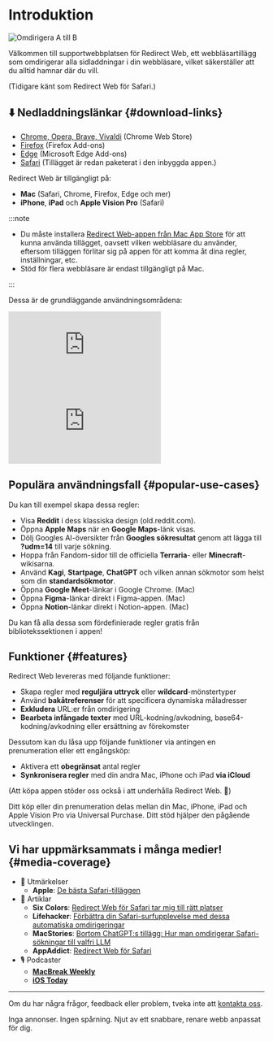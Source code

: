 
# Introduktion

<div style={{display: "flex", flexDirection: "column", alignItems: "flex-start", marginBottom: "25px"}}>
  <img src={useBaseUrl("img/redirect-a-to-b.png")} style={{display: "block", minWidth: "360px", maxWidth: "500px", width: "100%", height: "auto", marginBottom: "25px"}} alt="Omdirigera A till B" />
  <ExtensionStoreLinks />
</div>

Välkommen till supportwebbplatsen för Redirect Web, ett webbläsartillägg som omdirigerar alla sidladdningar i din webbläsare, vilket säkerställer att du alltid hamnar där du vill.

(Tidigare känt som Redirect Web för Safari.)

## ⬇️ Nedladdningslänkar {#download-links}

- [Chrome, Opera, Brave, Vivaldi](https://chromewebstore.google.com/detail/ffglckbhfbfmdkefdmjbhpnffkcmlhdh) (Chrome Web Store)
- [Firefox](https://addons.mozilla.org/firefox/addon/redirect-web/) (Firefox Add-ons)
- [Edge](https://microsoftedge.microsoft.com/addons/detail/hmfkakfdccgdpgemaicfgngnmflefpga) (Microsoft Edge Add-ons)
- [Safari](https://apps.apple.com/app/id1571283503) (Tillägget är redan paketerat i den inbyggda appen.)

Redirect Web är tillgängligt på:

- **Mac** (Safari, Chrome, Firefox, Edge och mer)
- **iPhone**, **iPad** och **Apple Vision Pro** (Safari)

:::note

- Du måste installera [Redirect Web-appen från Mac App Store](https://apps.apple.com/app/id1571283503) för att kunna använda tillägget, oavsett vilken webbläsare du använder, eftersom tilläggen förlitar sig på appen för att komma åt dina regler, inställningar, etc.
- Stöd för flera webbläsare är endast tillgängligt på Mac.

:::

Dessa är de grundläggande användningsområdena:

<iframe style={{width:"100%", aspectRatio:"9/16", height:"auto", maxHeight:"60vh", maxWidth:"35vh"}} src="https://www.youtube.com/embed/NaQ5X-v-qJU" title="iOS Demo Video (YouTube)" frameborder="0" allow="accelerometer; autoplay; clipboard-write; encrypted-media; gyroscope; picture-in-picture; web-share" allowfullscreen></iframe>

<iframe style={{width:"100%", aspectRatio:"17/9", height:"auto", maxHeight:"100vh"}} src="https://www.youtube.com/embed/5eU89Gu73SQ" title="macOS Demo Video (YouTube)" frameborder="0" allow="accelerometer; autoplay; clipboard-write; encrypted-media; gyroscope; picture-in-picture; web-share" allowfullscreen></iframe>

## Populära användningsfall {#popular-use-cases}

Du kan till exempel skapa dessa regler:

- Visa **Reddit** i dess klassiska design (old.reddit.com).
- Öppna **Apple Maps** när en **Google Maps**-länk visas.
- Dölj Googles AI-översikter från **Googles sökresultat** genom att lägga till **?udm=14** till varje sökning.
- Hoppa från Fandom-sidor till de officiella **Terraria**- eller **Minecraft**-wikisarna.
- Använd **Kagi**, **Startpage**, **ChatGPT** och vilken annan sökmotor som helst som din **standardsökmotor**.
- Öppna **Google Meet**-länkar i Google Chrome. (Mac)
- Öppna **Figma**-länkar direkt i Figma-appen. (Mac)
- Öppna **Notion**-länkar direkt i Notion-appen. (Mac)

Du kan få alla dessa som fördefinierade regler gratis från bibliotekssektionen i appen!

## Funktioner {#features}

Redirect Web levereras med följande funktioner:

- Skapa regler med **reguljära uttryck** eller **wildcard**-mönstertyper
- Använd **bakåtreferenser** för att specificera dynamiska måladresser
- **Exkludera** URL:er från omdirigering
- **Bearbeta infångade texter** med URL-kodning/avkodning, base64-kodning/avkodning eller ersättning av förekomster

Dessutom kan du låsa upp följande funktioner via antingen en prenumeration eller ett engångsköp:

- Aktivera ett **obegränsat** antal regler
- **Synkronisera regler** med din andra Mac, iPhone och iPad **via iCloud**

(Att köpa appen stöder oss också i att underhålla Redirect Web. 🙏)

Ditt köp eller din prenumeration delas mellan din Mac, iPhone, iPad och Apple Vision Pro via Universal Purchase. Ditt stöd hjälper den pågående utvecklingen.

## Vi har uppmärksammats i många medier! {#media-coverage}

* 🏅 Utmärkelser
    * **Apple**: [De bästa Safari-tilläggen](https://apps.apple.com/us/story/id1377753262)
* 📰 Artiklar
    * **Six Colors**: [Redirect Web för Safari tar mig till rätt platser](https://sixcolors.com/post/2022/11/redirect-web-for-safari-takes-me-to-the-right-places/)
    * **Lifehacker**: [Förbättra din Safari-surfupplevelse med dessa automatiska omdirigeringar](https://lifehacker.com/improve-your-safari-browsing-experience-with-these-auto-1849812013)
    * **MacStories**: [Bortom ChatGPT:s tillägg: Hur man omdirigerar Safari-sökningar till valfri LLM](https://www.macstories.net/tutorials/beyond-chatgpts-extension-how-to-redirect-safari-searches-to-any-llm/)
    * **AppAddict**: [Redirect Web för Safari](https://appaddict.app/post/redirect-web-for-safari)
* 🎙️ Podcaster
    * [**MacBreak Weekly**](https://youtu.be/I251K3L2s88?t=7427)
    * [**iOS Today**](https://youtu.be/cWkwH84b6M4?t=636)

---

Om du har några frågor, feedback eller problem, tveka inte att [kontakta oss](contact-us).

Inga annonser. Ingen spårning. Njut av ett snabbare, renare webb anpassat för dig.
